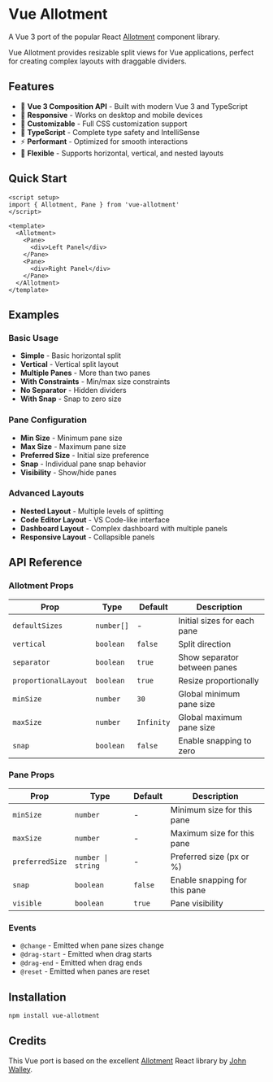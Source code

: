 
<Meta title="Introduction" />

# Vue Allotment

A Vue 3 port of the popular React [Allotment](https://github.com/johnwalley/allotment) component library.

Vue Allotment provides resizable split views for Vue applications, perfect for creating complex layouts with draggable dividers.

## Features

- 🎯 **Vue 3 Composition API** - Built with modern Vue 3 and TypeScript
- 📱 **Responsive** - Works on desktop and mobile devices  
- 🎨 **Customizable** - Full CSS customization support
- 🔧 **TypeScript** - Complete type safety and IntelliSense
- ⚡ **Performant** - Optimized for smooth interactions
- 🧩 **Flexible** - Supports horizontal, vertical, and nested layouts

## Quick Start

```vue
<script setup>
import { Allotment, Pane } from 'vue-allotment'
</script>

<template>
  <Allotment>
    <Pane>
      <div>Left Panel</div>
    </Pane>
    <Pane>
      <div>Right Panel</div>
    </Pane>
  </Allotment>
</template>
```

## Examples

### Basic Usage
- **Simple** - Basic horizontal split
- **Vertical** - Vertical split layout
- **Multiple Panes** - More than two panes
- **With Constraints** - Min/max size constraints
- **No Separator** - Hidden dividers
- **With Snap** - Snap to zero size

### Pane Configuration
- **Min Size** - Minimum pane size
- **Max Size** - Maximum pane size  
- **Preferred Size** - Initial size preference
- **Snap** - Individual pane snap behavior
- **Visibility** - Show/hide panes

### Advanced Layouts
- **Nested Layout** - Multiple levels of splitting
- **Code Editor Layout** - VS Code-like interface
- **Dashboard Layout** - Complex dashboard with multiple panels
- **Responsive Layout** - Collapsible panels

## API Reference

### Allotment Props

| Prop | Type | Default | Description |
|------|------|---------|-------------|
| `defaultSizes` | `number[]` | - | Initial sizes for each pane |
| `vertical` | `boolean` | `false` | Split direction |
| `separator` | `boolean` | `true` | Show separator between panes |
| `proportionalLayout` | `boolean` | `true` | Resize proportionally |
| `minSize` | `number` | `30` | Global minimum pane size |
| `maxSize` | `number` | `Infinity` | Global maximum pane size |
| `snap` | `boolean` | `false` | Enable snapping to zero |

### Pane Props

| Prop | Type | Default | Description |
|------|------|---------|-------------|
| `minSize` | `number` | - | Minimum size for this pane |
| `maxSize` | `number` | - | Maximum size for this pane |
| `preferredSize` | `number \| string` | - | Preferred size (px or %) |
| `snap` | `boolean` | `false` | Enable snapping for this pane |
| `visible` | `boolean` | `true` | Pane visibility |

### Events

- `@change` - Emitted when pane sizes change
- `@drag-start` - Emitted when drag starts
- `@drag-end` - Emitted when drag ends  
- `@reset` - Emitted when panes are reset

## Installation

```bash
npm install vue-allotment
```

## Credits

This Vue port is based on the excellent [Allotment](https://github.com/johnwalley/allotment) React library by [John Walley](https://github.com/johnwalley).